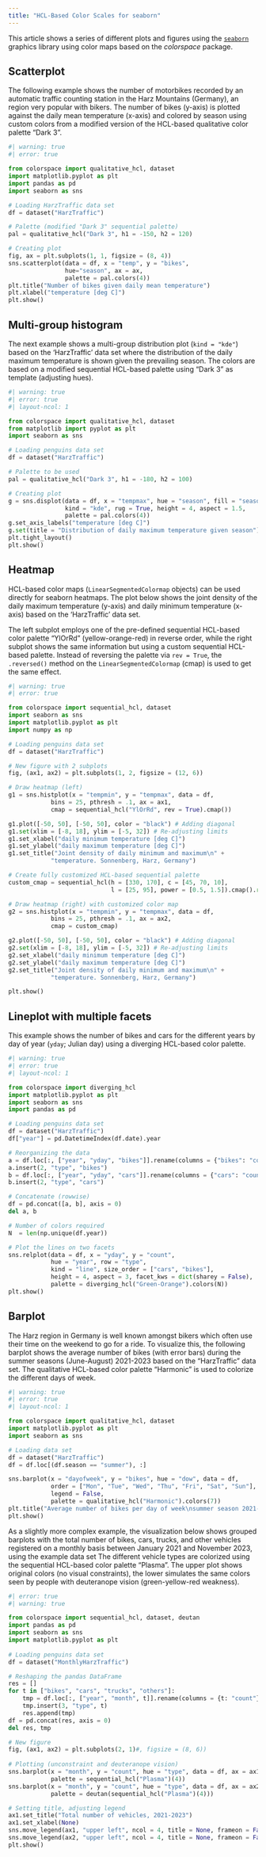 ```yaml
---
title: "HCL-Based Color Scales for seaborn"
---
```


This article shows a series of different plots and figures using the
[`seaborn`](https://seaborn.pydata.org/) graphics library using
color maps based on the _colorspace_ package.


## Scatterplot

The following example shows the number of motorbikes recorded by an automatic
traffic counting station in the Harz Mountains (Germany), an region very
popular with bikers. The number of bikes (y-axis) is plotted against the
daily mean temperature (x-axis) and colored by season using custom colors from a
modified version of the HCL-based qualitative color palette "Dark 3".

```python
#| warning: true
#| error: true

from colorspace import qualitative_hcl, dataset 
import matplotlib.pyplot as plt
import pandas as pd
import seaborn as sns

# Loading HarzTraffic data set
df = dataset("HarzTraffic")       

# Palette (modified "Dark 3" sequential palette)
pal = qualitative_hcl("Dark 3", h1 = -150, h2 = 120)

# Creating plot
fig, ax = plt.subplots(1, 1, figsize = (8, 4))
sns.scatterplot(data = df, x = "temp", y = "bikes",
                hue="season", ax = ax,
                palette = pal.colors(4))
plt.title("Number of bikes given daily mean temperature")
plt.xlabel("temperature [deg C]")
plt.show() 
```


## Multi-group histogram

The next example shows a multi-group distribution plot (`kind = "kde"`) based
on the 'HarzTraffic' data set where the distribution of the daily maximum temperature
is shown given the prevailing season. The colors are based on a modified
sequential HCL-based palette using "Dark 3" as template (adjusting hues).

```python
#| warning: true
#| error: true
#| layout-ncol: 1

from colorspace import qualitative_hcl, dataset
from matplotlib import pyplot as plt
import seaborn as sns 

# Loading penguins data set
df = dataset("HarzTraffic")

# Palette to be used
pal = qualitative_hcl("Dark 3", h1 = -180, h2 = 100)

# Creating plot
g = sns.displot(data = df, x = "tempmax", hue = "season", fill = "season",   
                kind = "kde", rug = True, height = 4, aspect = 1.5,
                palette = pal.colors(4))
g.set_axis_labels("temperature [deg C]")              
g.set(title = "Distribution of daily maximum temperature given season")
plt.tight_layout()
plt.show()
```

## Heatmap

HCL-based color maps (`LinearSegmentedColormap` objects) can be used directly
for seaborn heatmaps. The plot below shows the joint density of 
the daily maximum temperature (y-axis) and daily minimum temperature (x-axis)
based on the 'HarzTraffic' data set.

The left subplot employs one of the pre-defined sequential HCL-based
color palette "YlOrRd" (yellow-orange-red) in reverse order, while the
right subplot shows the same information but using a custom sequential
HCL-based palette. Instead of reversing the palette via `rev = True`,
the `.reversed()` method on the `LinearSegmentedColormap` (cmap) is
used to get the same effect.


```python
#| warning: true
#| error: true

from colorspace import sequential_hcl, dataset
import seaborn as sns
import matplotlib.pyplot as plt
import numpy as np

# Loading penguins data set
df = dataset("HarzTraffic")

# New figure with 2 subplots
fig, (ax1, ax2) = plt.subplots(1, 2, figsize = (12, 6))

# Draw heatmap (left)
g1 = sns.histplot(x = "tempmin", y = "tempmax", data = df,
            bins = 25, pthresh = .1, ax = ax1,
            cmap = sequential_hcl("YlOrRd", rev = True).cmap()) 

g1.plot([-50, 50], [-50, 50], color = "black") # Adding diagonal
g1.set(xlim = [-8, 18], ylim = [-5, 32]) # Re-adjusting limits
g1.set_xlabel("daily minimum temperature [deg C]")    
g1.set_ylabel("daily maximum temperature [deg C]")                   
g1.set_title("Joint density of daily minimum and maximum\n" +
            "temperature. Sonnenberg, Harz, Germany")

# Create fully customized HCL-based sequential palette
custom_cmap = sequential_hcl(h = [330, 170], c = [45, 70, 10],
                             l = [25, 95], power = [0.5, 1.5]).cmap().reversed()

# Draw heatmap (right) with customized color map
g2 = sns.histplot(x = "tempmin", y = "tempmax", data = df,
            bins = 25, pthresh = .1, ax = ax2,
            cmap = custom_cmap)

g2.plot([-50, 50], [-50, 50], color = "black") # Adding diagonal
g2.set(xlim = [-8, 18], ylim = [-5, 32]) # Re-adjusting limits
g2.set_xlabel("daily minimum temperature [deg C]")    
g2.set_ylabel("daily maximum temperature [deg C]")                   
g2.set_title("Joint density of daily minimum and maximum\n" +
            "temperature. Sonnenberg, Harz, Germany")

plt.show()
```

## Lineplot with multiple facets

This example shows the number of bikes and cars for the
different years by day of year (`yday`; Julian day) using
a diverging HCL-based color palette.

```python
#| warning: true
#| error: true
#| layout-ncol: 1

from colorspace import diverging_hcl
import matplotlib.pyplot as plt
import seaborn as sns
import pandas as pd

# Loading penguins data set
df = dataset("HarzTraffic")
df["year"] = pd.DatetimeIndex(df.date).year

# Reorganizing the data
a = df.loc[:, ["year", "yday", "bikes"]].rename(columns = {"bikes": "count"})
a.insert(2, "type", "bikes")
b = df.loc[:, ["year", "yday", "cars"]].rename(columns = {"cars": "count"})
b.insert(2, "type", "cars")

# Concatenate (rowwise)
df = pd.concat([a, b], axis = 0)
del a, b

# Number of colors required
N  = len(np.unique(df.year))

# Plot the lines on two facets
sns.relplot(data = df, x = "yday", y = "count",
            hue = "year", row = "type",
            kind = "line", size_order = ["cars", "bikes"],
            height = 4, aspect = 3, facet_kws = dict(sharey = False),
            palette = diverging_hcl("Green-Orange").colors(N))
plt.show()
```


## Barplot

The Harz region in Germany is well known amongst bikers which
often use their time on the weekend to go for a ride. To visualize
this, the following barplot shows the average number of bikes (with error bars)
during the summer seasons (June-August) 2021-2023 based on the "HarzTraffic" data set.
The qualitative HCL-based color palette "Harmonic" is used to colorize the different
days of week.

```python
#| warning: true
#| error: true
#| layout-ncol: 1

from colorspace import qualitative_hcl, dataset
import matplotlib.pyplot as plt
import seaborn as sns

# Loading data set
df = dataset("HarzTraffic")
df = df.loc[(df.season == "summer"), :]

sns.barplot(x = "dayofweek", y = "bikes", hue = "dow", data = df,
            order = ["Mon", "Tue", "Wed", "Thu", "Fri", "Sat", "Sun"],
            legend = False,
            palette = qualitative_hcl("Harmonic").colors(7))
plt.title("Average number of bikes per day of week\nsummer season 2021-2023")
plt.show()
```

As a slightly more complex example, the visualization below shows grouped
barplots with the total number of bikes, cars, trucks, and other vehicles
registered on a monthly basis between January 2021 and November 2023, using the
example data set The different vehicle types are colorized using the sequential
HCL-based color palette "Plasma". The upper plot shows original colors (no
visual constraints), the lower simulates the same colors seen by people with
deuteranope vision (green-yellow-red weakness).

```python
#| error: true
#| warning: true

from colorspace import sequential_hcl, dataset, deutan
import pandas as pd
import seaborn as sns
import matplotlib.pyplot as plt
 
# Loading penguins data set
df = dataset("MonthlyHarzTraffic")

# Reshaping the pandas DataFrame
res = []
for t in ["bikes", "cars", "trucks", "others"]:
    tmp = df.loc[:, ["year", "month", t]].rename(columns = {t: "count"})
    tmp.insert(3, "type", t)
    res.append(tmp)
df = pd.concat(res, axis = 0)
del res, tmp

# New figure
fig, (ax1, ax2) = plt.subplots(2, 1)#, figsize = (8, 6))
    
# Plotting (unconstraint and deuteranope vision)
sns.barplot(x = "month", y = "count", hue = "type", data = df, ax = ax1,
            palette = sequential_hcl("Plasma")(4))
sns.barplot(x = "month", y = "count", hue = "type", data = df, ax = ax2,
            palette = deutan(sequential_hcl("Plasma")(4)))

# Setting title, adjusting legend
ax1.set_title("Total number of vehicles, 2021-2023")
ax1.set_xlabel(None)
sns.move_legend(ax1, "upper left", ncol = 4, title = None, frameon = False)
sns.move_legend(ax2, "upper left", ncol = 4, title = None, frameon = False)
plt.show()
```





